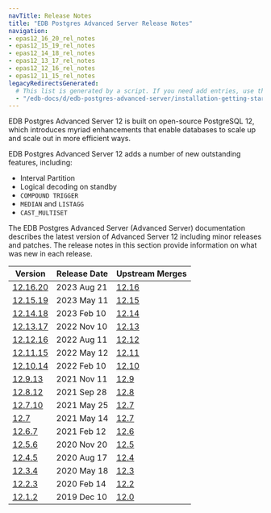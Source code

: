 ```yaml
---
navTitle: Release Notes
title: "EDB Postgres Advanced Server Release Notes"
navigation:
- epas12_16_20_rel_notes
- epas12_15_19_rel_notes
- epas12_14_18_rel_notes
- epas12_13_17_rel_notes
- epas12_12_16_rel_notes
- epas12_11_15_rel_notes
legacyRedirectsGenerated:
  # This list is generated by a script. If you need add entries, use the `legacyRedirects` key.
  - "/edb-docs/d/edb-postgres-advanced-server/installation-getting-started/release-notes/12/toc.html"
---
```


EDB Postgres Advanced Server 12 is built on open-source PostgreSQL 12, which introduces myriad enhancements that enable databases to scale up and scale out in more efficient ways. 

EDB Postgres Advanced Server 12 adds a number of new outstanding features, including:

- Interval Partition
- Logical decoding on standby
- `COMPOUND TRIGGER`
- `MEDIAN` and `LISTAGG`
- `CAST_MULTISET`

The EDB Postgres Advanced Server (Advanced Server) documentation describes the latest version of Advanced Server 12 including minor releases and patches. The release notes in this section provide information on what was new in each release. 

| Version | Release Date | Upstream Merges | 
| ------- | ------------ | --------------- | 
| [12.16.20](epas12_16_20_rel_notes.mdx) | 2023 Aug 21  | [12.16](https://www.postgresql.org/docs/12/release-12-16.html)     
| [12.15.19](epas12_15_19_rel_notes.mdx) | 2023 May 11  | [12.15](https://www.postgresql.org/docs/12/release-12-15.html)           | 
| [12.14.18](epas12_14_18_rel_notes.mdx) | 2023 Feb 10  | [12.14](https://www.postgresql.org/docs/12/release-12-14.html)           | 
| [12.13.17](epas12_13_17_rel_notes.mdx) | 2022 Nov 10  | [12.13](https://www.postgresql.org/docs/12/release-12-13.html)           | 
| [12.12.16](epas12_12_16_rel_notes.mdx) | 2022 Aug 11  | [12.12](https://www.postgresql.org/docs/12/release-12-12.html)           | 
| [12.11.15](epas12_11_15_rel_notes.mdx) | 2022 May 12  | [12.11](https://www.postgresql.org/docs/12/release-12-11.html)           | 
| [12.10.14](05_epas12.10.14_rel_notes.mdx) | 2022 Feb 10  | [12.10](https://www.postgresql.org/docs/12/release-12-10.html)           | | [12.10.14](05_epas12.10.14_rel_notes.mdx) | 2022 Feb 10  | [12.10](https://www.postgresql.org/docs/12/release-12-10.html)           | 
| [12.9.13](06_epas12.9.13_rel_notes.mdx) | 2021 Nov 11 | [12.9](https://www.postgresql.org/docs/12/release-12-9.html) | 
| [12.8.12](07_epas12.8.12_rel_notes.mdx) | 2021 Sep 28 | [12.8](https://www.postgresql.org/docs/12/release-12-8.html) | 
| [12.7.10](08_epas12.7.10_rel_notes.mdx) | 2021 May 25 | [12.7](https://www.postgresql.org/docs/12/release-12-7.html) | 
| [12.7](09_epas12.7_rel_notes.mdx)       | 2021 May 14 | [12.7](https://www.postgresql.org/docs/12/release-12-7.html) | 
| [12.6.7](10_epas12.6.7_rel_notes.mdx)   | 2021 Feb 12 | [12.6](https://www.postgresql.org/docs/12/release-12-6.html) | 
| [12.5.6](11_epas12.5.6_rel_notes.mdx)   | 2020 Nov 20 | [12.5](https://www.postgresql.org/docs/12/release-12-5.html) | 
| [12.4.5](13_epas12.4.5_rel_notes.mdx)   | 2020 Aug 17 | [12.4](https://www.postgresql.org/docs/12/release-12-4.html) | 
| [12.3.4](15_epas12.3.4_rel_notes.mdx)   | 2020 May 18 | [12.3](https://www.postgresql.org/docs/12/release-12-3.html) | 
| [12.2.3](17_epas12.2.3_rel_notes.mdx)   | 2020 Feb 14 | [12.2](https://www.postgresql.org/docs/12/release-12-2.html) | 
| [12.1.2](19_epas12.1.2_rel_notes.mdx)   | 2019 Dec 10 | [12.0](https://www.postgresql.org/docs/12/release-12.html) | 